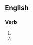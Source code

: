 ==English==

===Verb===
{{head|en|present participle}}

# {{present participle of|whing|lang=en|nocat=1}}
# {{present participle of|whinge|lang=en|nocat=1}}
